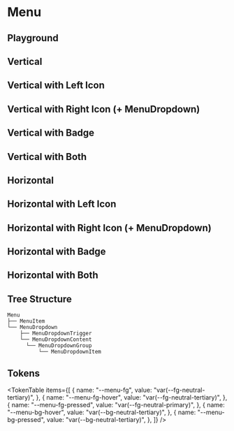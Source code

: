 



<Meta title="Menu" of={MenuStories} />

# Menu

<ThemeSelect />

## Playground

<Canvas of={MenuStories.Default} />
<Controls />

## Vertical

<Canvas of={MenuStories.Vertical} />

## Vertical with Left Icon

<Canvas of={MenuStories.Vertical_With_LeftIcon} />

## Vertical with Right Icon (+ MenuDropdown)

<Canvas of={MenuStories.Vertical_With_RightIcon} />

## Vertical with Badge

<Canvas of={MenuStories.Vertical_With_Badge} />

## Vertical with Both

<Canvas of={MenuStories.Vertical_With_Both} />

## Horizontal

<Canvas of={MenuStories.Horizontal} />

## Horizontal with Left Icon

<Canvas of={MenuStories.Horizontal_With_LeftIcon} />

## Horizontal with Right Icon (+ MenuDropdown)

<Canvas of={MenuStories.Horizontal_With_RightIcon} />

## Horizontal with Badge

<Canvas of={MenuStories.Horizontal_With_Badge} />

## Horizontal with Both

<Canvas of={MenuStories.Horizontal_With_Both} />

## Tree Structure

```text
Menu
├── MenuItem
└── MenuDropdown
    ├── MenuDropdownTrigger
    └── MenuDropdownContent
      └── MenuDropdownGroup
          └── MenuDropdownItem
```

## Tokens

<TokenTable
  items={[
    {
      name: "--menu-fg",
      value: "var(--fg-neutral-tertiary)",
    },
    {
      name: "--menu-fg-hover",
      value: "var(--fg-neutral-tertiary)",
    },
    {
      name: "--menu-fg-pressed",
      value: "var(--fg-neutral-primary)",
    },
    {
      name: "--menu-bg-hover",
      value: "var(--bg-neutral-tertiary)",
    },
    {
      name: "--menu-bg-pressed",
      value: "var(--bg-neutral-tertiary)",
    },
  ]}
/>

<Toaster className="sb-unstyled" position="bottom-right" />
